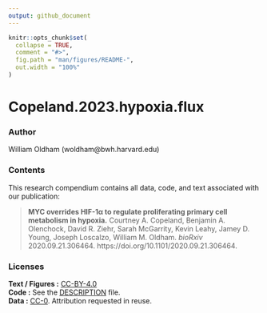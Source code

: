 ```yaml
---
output: github_document
---
```


<!-- README.md is generated from README.Rmd. Please edit that file -->

```r
knitr::opts_chunk$set(
  collapse = TRUE,
  comment = "#>",
  fig.path = "man/figures/README-",
  out.width = "100%"
)
```

# Copeland.2023.hypoxia.flux

<!-- badges: start -->
<!-- badges: end -->

### Author

William Oldham (woldham@bwh.harvard.edu)

### Contents

This research compendium contains all data, code, and text associated with our publication:

> **MYC overrides HIF-1α to regulate proliferating primary cell metabolism in hypoxia.** Courtney A. Copeland, Benjamin A. Olenchock, David R. Ziehr, Sarah McGarrity, Kevin Leahy, Jamey D. Young, Joseph Loscalzo, William M. Oldham. *bioRxiv* 2020.09.21.306464. https://doi.org/10.1101/2020.09.21.306464.

### Licenses

| **Text / Figures :** [CC-BY-4.0](http://creativecommons.org/licenses/by/4.0/)
| **Code :** See the [DESCRIPTION](DESCRIPTION) file.
| **Data :** [CC-0](http://creativecommons.org/publicdomain/zero/1.0/). Attribution requested in reuse.

